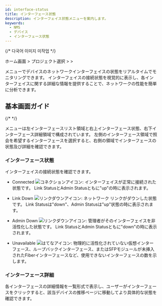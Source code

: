 ```yaml
---
id: interface-status
title: インターフェース状態
description: インターフェイス状態メニューを案内します。
keywords:
  - NMS
  - デバイス
  - インターフェース状態
---
```


{/* 다국어 이미지 미작업 */}

ホーム画面 &gt; プロジェクト選択 &gt; <Cmdname sid="side_device" className="uitext" /> &gt; <Cmdname sid="side_interfaceStatus" className="uitext" /> 

<Cmdname sid="side_interfaceStatus" className="uitext" />メニューでデバイスのネットワークインターフェイスの状態をリアルタイムでモニタリングできます。 インターフェイスの接続状態を視覚的に表示し、各インターフェイスに関する詳細な情報を提供することで、ネットワークの性能を簡単に分析できます。

## 基本画面ガイド

{/*  <ImgLang img="nms-interface-status.png" desc="Interface Status" /> */}

<Cmdname sid="side_interfaceStatus" className="uitext" />メニューは左インターフェースリスト領域と右上インターフェース状態、右下インターフェース詳細領域で構成されています。 左側のインターフェース領域で照会を希望するインターフェースを選択すると、右側の領域でインターフェースの状態及び詳細を確認できます。

### インターフェース状態

インターフェイスの接続状態を確認できます。 

- <span class='snormal'>Connected</span> ![コネクションアイコン](/img/ic-connected.svg): インターフェイスが正常に接続された状態です。 Link StatusとAdmin Statusともに"up"の時に表示されます。

- <span class='k8s-normal'>Link Down</span> ![リンクダウンアイコン](/img/ico-connection-link-down.svg): ネットワーク リンクがダウンした状態です。 Link Statusは"down"、Admin Statusは"up"状態の時に表示されます。

- <span class='k8s-normal'>Admin Down</span> ![リンクダウンアイコン](/img/ico-connection-down.svg): 管理者がそのインターフェイスを非活性化した状態です。 Link StatusとAdmin Statusともに"down"の時に表示されます。

- <span class='k8s-normal'>Unavailable</span> ![はてなアイコン](/img/ic-question-circle.svg): 物理的に活性化されていない仮想インターフェース、ループバックインターフェース、またはSFPモジュールが未挿入されたFiberインターフェースなど、使用できないインターフェースの数を示します。

### インターフェース詳細

各インターフェースの詳細情報を一覧形式で表示し、ユーザーがインターフェースをクリックすると、該当デバイスの推移ページに移動してより具体的な状態を確認できます。
